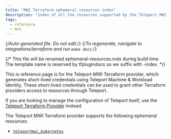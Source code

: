 ```yaml
---
title: "MWI Terraform ephemeral resources index"
description: "Index of all the resources supported by the Teleport MWI Terraform Provider"
tags:
  - reference
  - mwi
---
```


{/*Auto-generated file. Do not edit.*/}
{/*To regenerate, navigate to integrations/terraform and run `make docs`.*/}

{/*
    This file will be renamed ephemeral-resources.mdx during build time.
    The template name is reserved by tfplugindocs so we suffix with -index.
*/}

<Admonition type="info">
This is reference page is for the Teleport MWI Terraform provider, which
generates short-lived credentials using Teleport Machine & Workload Identity.
These short-lived credentials can be used to grant other Terraform providers
access to resources through Teleport.

If you are looking to manage the configuration of Teleport itself, use the
[Teleport Terraform Provider](../../terraform-provider/terraform-provider.mdx)
instead.
</Admonition>

The Teleport MWI Terraform provider supports the following ephemeral resources:

  - [`teleportmwi_kubernetes`](./kubernetes.mdx)
